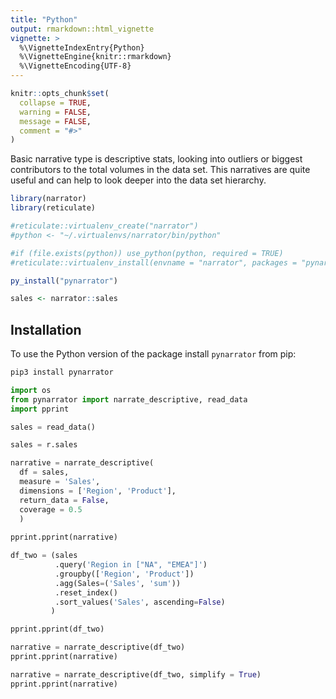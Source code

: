 ```yaml
---
title: "Python"
output: rmarkdown::html_vignette
vignette: >
  %\VignetteIndexEntry{Python}
  %\VignetteEngine{knitr::rmarkdown}
  %\VignetteEncoding{UTF-8}
---
```


```r
knitr::opts_chunk$set(
  collapse = TRUE,
  warning = FALSE,
  message = FALSE,
  comment = "#>"
)
```


Basic narrative type is descriptive stats, looking into outliers or biggest contributors to the total volumes in the data set. This narratives are quite useful and can help to look deeper into the data set hierarchy.

```r
library(narrator)
library(reticulate)

#reticulate::virtualenv_create("narrator")
#python <- "~/.virtualenvs/narrator/bin/python"

#if (file.exists(python)) use_python(python, required = TRUE)
#reticulate::virtualenv_install(envname = "narrator", packages = "pynarrator")

py_install("pynarrator")

sales <- narrator::sales
```

## Installation

To use the Python version of the package install `pynarrator` from pip:

```bash
pip3 install pynarrator
```


```python
import os
from pynarrator import narrate_descriptive, read_data
import pprint
```

```python
sales = read_data()
```

```python
sales = r.sales
```

```python
narrative = narrate_descriptive(
  df = sales, 
  measure = 'Sales', 
  dimensions = ['Region', 'Product'], 
  return_data = False, 
  coverage = 0.5
  )
  
pprint.pprint(narrative)
```

```python
df_two = (sales
          .query('Region in ["NA", "EMEA"]')
          .groupby(['Region', 'Product'])
          .agg(Sales=('Sales', 'sum'))
          .reset_index()
          .sort_values('Sales', ascending=False)
         )

pprint.pprint(df_two)
```

```python
narrative = narrate_descriptive(df_two)
pprint.pprint(narrative)
```

```python
narrative = narrate_descriptive(df_two, simplify = True)
pprint.pprint(narrative)
```
